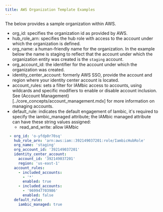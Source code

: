 ```yaml
---
title: AWS Organization Template Examples
---
```


The below provides a sample organization within AWS.

- org_id: specifies the organization id as provided by AWS.
- hub_role_arn: specifies the hub role with access to the account under which the organization is defined.
- org_name: a human-friendly name for the organization. In the example below the name is staging to reflect that the account under which the organization entity was created is the `staging` account.
- org_account_id: the identifier for the account under which the organization was created.
- identity_center_account: formerly AWS SSO, provide the account and region where your identity center account is located.
- account_rules: sets a filter for IAMbic access to accounts, using wildcards and specific modifiers to enable or disable account inclusion.  See (Account Management)[../core_concepts/account_management.mdx] for more information on managing accounts.
- default_rule: indicates the default engagement of Iambic, it's required to specify the iambic_managed attribute; the IAMbic managed attribute can have these string values assigned:
  - read_and_write: allow IAMbic

```yaml
  - org_id: 'o-yfdp0r70sq'
    hub_role_arn: 'arn:aws:iam::392149037201:role/IambicHubRole'
    org_name: 'staging'
    org_account_id: '392149037201'
    identity_center_account:
      account_id: '392149037201'
      region: 'us-east-1'
    account_rules:
      - included_accounts:
        - '*'
        enabled: true
      - included_accounts:
        - '969947703986'
        enabled: false
    default_rule:
      iambic_managed: true
```